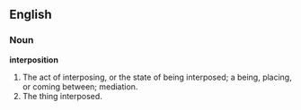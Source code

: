 ==English==

===Noun===

'''interposition'''

#The act of interposing, or the state of being interposed; a being, placing, or coming between; mediation.
#The thing interposed.